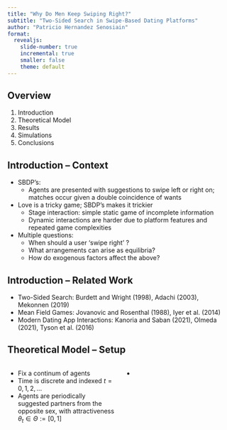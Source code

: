 ```yaml
---
title: "Why Do Men Keep Swiping Right?"
subtitle: "Two-Sided Search in Swipe-Based Dating Platforms"
author: "Patricio Hernandez Senosiain"
format:
  revealjs: 
    slide-number: true 
    incremental: true 
    smaller: false
    theme: default
---
```


## Overview

1. Introduction
2. Theoretical Model
4. Results
5. Simulations
5. Conclusions

## Introduction – Context {.smaller}

- SBDP's: 
    - Agents are presented with suggestions to swipe left or right on; matches occur given a double coincidence of wants

- Love is a tricky game; SBDP's makes it trickier
    - Stage interaction: simple static game of incomplete information
    - Dynamic interactions are harder due to platform features and repeated game complexities

- Multiple questions:
    - When should a user ‘swipe right’ ?
    - What arrangements can arise as equilibria?
    - How do exogenous factors affect the above?


## Introduction –  Related Work
- Two-Sided Search: 
    Burdett and Wright (1998), Adachi (2003), Mekonnen (2019)
- Mean Field Games: 
    Jovanovic and Rosenthal (1988), Iyer et al. (2014)
- Modern Dating App Interactions: 
    Kanoria and Saban (2021), Olmeda (2021), Tyson et al. (2016)

## Theoretical Model – Setup {.smaller}
::: columns
::: {.column width="50%"}
- Fix a continum of agents
- Time is discrete and indexed $t = 0, 1, 2, ...$
- Agents are periodically suggested partners from the opposite sex, with attractiveness $\theta_t \in \Theta := [0, 1]$
:::

::: {.column width="50%"}
- 
:::
:::